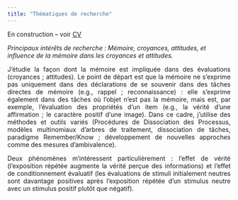 ```yaml
---
title: "Thématiques de recherche"
---
```


En construction -- voir [CV](page_cv.qmd)

_Principaux intérêts de recherche :  Mémoire, croyances, attitudes, et influence de la mémoire dans les croyances et attitudes._

<div style="text-align: justify"> 
J'étudie la façon dont la mémoire est impliquée dans des évaluations (croyances ; attitudes). Le point de départ est que la mémoire ne s’exprime pas uniquement dans des déclarations de se souvenir dans des tâches directes de mémoire (e.g., rappel ; reconnaissance) : elle s’exprime également dans des tâches où l’objet n’est pas la mémoire, mais est, par exemple, l’évaluation des propriétés d’un item (e.g., la vérité d’une affirmation ; le caractère positif d’une image). Dans ce cadre, j'utilise des méthodes et outils variés (Procédures de Dissociation des Processus, modèles multinomiaux d'arbres de traitement, dissociation de tâches, paradigme Remember/Know ; développement de nouvelles approches comme des mesures d'ambivalence).
</div>

<div style="text-align: justify"> 
Deux phénomènes m'intéressent particulièrement : l’effet de vérité (l'exposition répétée augmente la vérité perçue des informations) et l’effet de conditionnement évaluatif (les évaluations de stimuli initialement neutres sont davantage positives après l'exposition répétée d'un stimulus neutre avec un stimulus positif plutôt que négatif). 
</div><br>